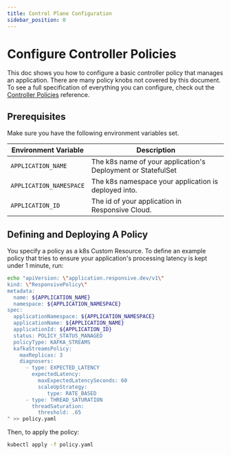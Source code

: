 ```yaml
---
title: Control Plane Configuration
sidebar_position: 0
---
```


# Configure Controller Policies

This doc shows you how to configure a basic controller policy that manages an application.
There are many policy knobs not covered by this document. To see a full specification
of everything you can configure, check out the
[Controller Policies](policies) reference.

## Prerequisites

Make sure you have the following environment variables set.

| Environment Variable    | Description                                                  |
|-------------------------|--------------------------------------------------------------|
| `APPLICATION_NAME`      | The k8s name of your application's Deployment or StatefulSet |
| `APPLICATION_NAMESPACE` | The k8s namespace your application is deployed into.         |
| `APPLICATION_ID`        | The id of your application in Responsive Cloud.              |

## Defining and Deploying A Policy

You specify a policy as a k8s Custom Resource. To define an example policy that tries
to ensure your application's processing latency is kept under 1 minute, run:

```bash
echo "apiVersion: \"application.responsive.dev/v1\"
kind: \"ResponsivePolicy\"
metadata:
  name: ${APPLICATION_NAME}
  namespace: ${APPLICATION_NAMESPACE}
spec:
  applicationNamespace: ${APPLICATION_NAMESPACE}
  applicationName: ${APPLICATION_NAME}
  applicationId: ${APPLICATION_ID}
  status: POLICY_STATUS_MANAGED
  policyType: KAFKA_STREAMS
  kafkaStreamsPolicy:
    maxReplicas: 3
    diagnosers:
      - type: EXPECTED_LATENCY
        expectedLatency:
          maxExpectedLatencySeconds: 60
          scaleUpStrategy:
             type: RATE_BASED
      - type: THREAD_SATURATION
        threadSaturation:
          threshold: .65
" >> policy.yaml
```

Then, to apply the policy:
```bash
kubectl apply -f policy.yaml
```
